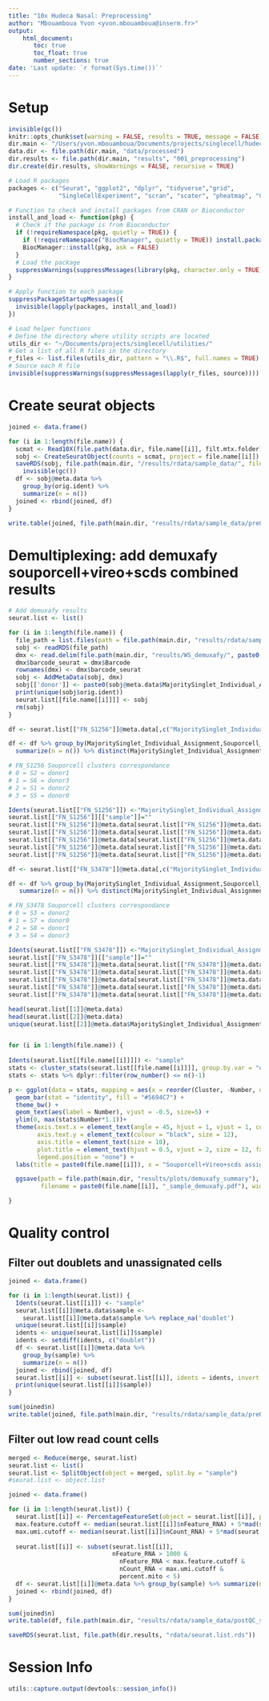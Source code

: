 ```yaml
---
title: "10x Hudeca Nasal: Preprocessing"
author: "Mbouamboua Yvon <yvon.mbouamboua@inserm.fr>"
output:
    html_document:
       toc: true
       toc_float: true
       number_sections: true
date: 'Last update: `r format(Sys.time())`'
---
```


# Setup

```r

invisible(gc())
knitr::opts_chunk$set(warning = FALSE, results = TRUE, message = FALSE, comment = "")
dir.main <- "/Users/yvon.mbouamboua/Documents/projects/singlecell/hudeca_nasal"
data.dir <- file.path(dir.main, "data/processed")
dir.results <- file.path(dir.main, "results", "001_preprocessing")
dir.create(dir.results, showWarnings = FALSE, recursive = TRUE)

# Load R packages
packages <- c("Seurat", "ggplot2", "dplyr", "tidyverse","grid",
              "SingleCellExperiment", "scran", "scater", "pheatmap", "ComplexHeatmap", "ComplexUpset", "patchwork")

# Function to check and install packages from CRAN or Bioconductor
install_and_load <- function(pkg) {
  # Check if the package is from Bioconductor
  if (!requireNamespace(pkg, quietly = TRUE)) {
    if (!requireNamespace("BiocManager", quietly = TRUE)) install.packages("BiocManager")
    BiocManager::install(pkg, ask = FALSE)
  }
  # Load the package
  suppressWarnings(suppressMessages(library(pkg, character.only = TRUE)))
}

# Apply function to each package
suppressPackageStartupMessages({
  invisible(lapply(packages, install_and_load))
})

# Load helper functions
# Define the directory where utility scripts are located
utils_dir <- "~/Documents/projects/singlecell/utilities/"
# Get a list of all R files in the directory
r_files <- list.files(utils_dir, pattern = "\\.R$", full.names = TRUE)
# Source each R file
invisible(suppressWarnings(suppressMessages(lapply(r_files, source))))

```

# Create seurat objects

```r

joined <- data.frame()

for (i in 1:length(file.name)) {
  scmat <- Read10X(file.path(data.dir, file.name[[i]], filt.mtx.folder))
  sobj <- CreateSeuratObject(counts = scmat, project = file.name[[i]])
  saveRDS(sobj, file.path(main.dir, "/results/rdata/sample_data/", filename = paste0(file.name[[i]], ".rds")))
    invisible(gc())
  df <- sobj@meta.data %>%
    group_by(orig.ident) %>%
    summarize(n = n())
  joined <- rbind(joined, df)
}

write.table(joined, file.path(main.dir, "results/rdata/sample_data/preQC_sample_summary.tsv"), sep = "\t", row.names = FALSE, quote = FALSE)

```


# Demultiplexing: add demuxafy souporcell+vireo+scds combined results

```r

# Add demuxafy results
seurat.list <- list()

for (i in 1:length(file.name)) {
  file_path = list.files(path = file.path(main.dir, "results/rdata/sample_data"), pattern =  paste0(file.name[[i]], ".rds"), full.names = T, recursive = F)
  sobj <- readRDS(file_path)
  dmx <- read.delim(file.path(main.dir, "results/WS_demuxafy/", paste0(file.name[[i]]),"combine_majoritySinglet/combined_results_w_combined_assignments.tsv"))
  dmx$barcode_seurat = dmx$Barcode
  rownames(dmx) <- dmx$barcode_seurat
  sobj <- AddMetaData(sobj, dmx)
  sobj[['donor']] <- paste0(sobj@meta.data$MajoritySinglet_Individual_Assignment,"_", sobj@meta.data[,"orig.ident"])
  print(unique(sobj$orig.ident))
  seurat.list[[file.name[[i]]]] <- sobj
  rm(sobj)
}

df <- seurat.list[["FN_S1256"]]@meta.data[,c("MajoritySinglet_Individual_Assignment", "Souporcell_Cluster", "Souporcell_Individual_Assignment","Vireo_Individual_Assignment")]

df <- df %>% group_by(MajoritySinglet_Individual_Assignment,Souporcell_Cluster,Souporcell_Individual_Assignment,Vireo_Individual_Assignment) %>%
  summarize(n = n()) %>% distinct(MajoritySinglet_Individual_Assignment, .keep_all = TRUE)

# FN_S1256 Souporcell clusters correspondance
# 0 = S2 = donor1
# 1 = S6 = donor3
# 2 = S1 = donor2
# 3 = S5 = donor0

Idents(seurat.list[["FN_S1256"]]) <-"MajoritySinglet_Individual_Assignment"
seurat.list[["FN_S1256"]][["sample"]]=""
seurat.list[["FN_S1256"]]@meta.data[seurat.list[["FN_S1256"]]@meta.data$MajoritySinglet_Individual_Assignment %in% c("donor2"),"sample"] <-"S1"
seurat.list[["FN_S1256"]]@meta.data[seurat.list[["FN_S1256"]]@meta.data$MajoritySinglet_Individual_Assignment %in% c("donor1"),"sample"] <-"S2"
seurat.list[["FN_S1256"]]@meta.data[seurat.list[["FN_S1256"]]@meta.data$MajoritySinglet_Individual_Assignment %in% c("donor0"),"sample"] <-"S5"
seurat.list[["FN_S1256"]]@meta.data[seurat.list[["FN_S1256"]]@meta.data$MajoritySinglet_Individual_Assignment %in% c("donor3"),"sample"] <-"S6"
seurat.list[["FN_S1256"]]@meta.data[seurat.list[["FN_S1256"]]@meta.data$MajoritySinglet_Individual_Assignment %in% c("doublet"),"sample"] <-"doublet"

df <- seurat.list[["FN_S3478"]]@meta.data[,c("MajoritySinglet_Individual_Assignment", "Souporcell_Cluster", "Souporcell_Individual_Assignment","Vireo_Individual_Assignment")]

df <- df %>% group_by(MajoritySinglet_Individual_Assignment,Souporcell_Cluster,Souporcell_Individual_Assignment,Vireo_Individual_Assignment) %>%
   summarize(n = n()) %>% distinct(MajoritySinglet_Individual_Assignment, .keep_all = TRUE)

# FN_S3478 Souporcell clusters correspondance
# 0 = S3 = donor2
# 1 = S7 = donor0
# 2 = S8 = donor1
# 3 = S4 = donor3

Idents(seurat.list[["FN_S3478"]]) <-"MajoritySinglet_Individual_Assignment"
seurat.list[["FN_S3478"]][["sample"]]=""
seurat.list[["FN_S3478"]]@meta.data[seurat.list[["FN_S3478"]]@meta.data$MajoritySinglet_Individual_Assignment %in% c("donor2"),"sample"] <-"S3"
seurat.list[["FN_S3478"]]@meta.data[seurat.list[["FN_S3478"]]@meta.data$MajoritySinglet_Individual_Assignment %in% c("donor3"),"sample"] <-"S4"
seurat.list[["FN_S3478"]]@meta.data[seurat.list[["FN_S3478"]]@meta.data$MajoritySinglet_Individual_Assignment %in% c("donor0"),"sample"] <-"S7"
seurat.list[["FN_S3478"]]@meta.data[seurat.list[["FN_S3478"]]@meta.data$MajoritySinglet_Individual_Assignment %in% c("donor1"),"sample"] <-"S8"
seurat.list[["FN_S3478"]]@meta.data[seurat.list[["FN_S3478"]]@meta.data$MajoritySinglet_Individual_Assignment %in% c("doublet"),"sample"] <-"doublet"

head(seurat.list[[1]]@meta.data)
head(seurat.list[[2]]@meta.data)
unique(seurat.list[[2]]@meta.data$MajoritySinglet_Individual_Assignment)


for (i in 1:length(file.name)) {
  
Idents(seurat.list[[file.name[[i]]]]) <- "sample"
stats <- cluster_stats(seurat.list[[file.name[[i]]]], group.by.var = "orig.ident")
stats <- stats %>% dplyr::filter(row_number() <= n()-1)

p <- ggplot(data = stats, mapping = aes(x = reorder(Cluster, -Number, decreasing = T), y = Number, fill = Cluster)) + 
  geom_bar(stat = "identity", fill = "#5694C7") + 
  theme_bw() +
  geom_text(aes(label = Number), vjust = -0.5, size=5) +
  ylim(0, max(stats$Number*1.1))+
  theme(axis.text.x = element_text(angle = 45, hjust = 1, vjust = 1, colour = "black",size = 12),
        axis.text.y = element_text(colour = "black", size = 12),
        axis.title = element_text(size = 10),
        plot.title = element_text(hjust = 0.5, vjust = 2, size = 12, face = "bold"),
        legend.position = "none") + 
  labs(title = paste0(file.name[[i]]), x = "Souporcell+Vireo+scds assignment",y = "Number of cells")

  ggsave(path = file.path(main.dir, "results/plots/demuxafy_summary"), plot = p, 
         filename = paste0(file.name[[i]], "_sample_demuxafy.pdf"), width = 4, height = 4)

}

```



# Quality control

## Filter out doublets and unassignated cells

```r

joined <- data.frame()

for (i in 1:length(seurat.list)) {
  Idents(seurat.list[[i]]) <- "sample"
  seurat.list[[i]]@meta.data$sample <- 
    seurat.list[[i]]@meta.data$sample %>% replace_na('doublet')
  unique(seurat.list[[i]]$sample)
  idents <- unique(seurat.list[[i]]$sample)
  idents <- setdiff(idents, c("doublet"))
  df <- seurat.list[[i]]@meta.data %>% 
    group_by(sample) %>%
    summarize(n = n())
  joined <- rbind(joined, df)
  seurat.list[[i]] <- subset(seurat.list[[i]], idents = idents, invert = FALSE)
  print(unique(seurat.list[[i]]$sample))
}

sum(joined$n)
write.table(joined, file.path(main.dir, "results/rdata/sample_data/preQC_sample_summary.tsv"), sep = "\t", row.names = FALSE, quote = FALSE)

```


## Filter out low read count cells

```r

merged <- Reduce(merge, seurat.list)
seurat.list <- list()
seurat.list <- SplitObject(object = merged, split.by = "sample")
#seurat.list <- object.list

joined <- data.frame()

for (i in 1:length(seurat.list)) {
  seurat.list[[i]] <- PercentageFeatureSet(object = seurat.list[[i]], pattern = "^MT-", col.name = "percent.mito")
  max.feature.cutoff <- median(seurat.list[[i]]$nFeature_RNA) + 5*mad(seurat.list[[i]]$nFeature_RNA)
  max.umi.cutoff <- median(seurat.list[[i]]$nCount_RNA) + 5*mad(seurat.list[[i]]$nCount_RNA)
  
  seurat.list[[i]] <- subset(seurat.list[[i]], 
                             nFeature_RNA > 1000 & 
                               nFeature_RNA < max.feature.cutoff & 
                               nCount_RNA < max.umi.cutoff &
                               percent.mito < 5)
  df <- seurat.list[[i]]@meta.data %>% group_by(sample) %>% summarize(n = n())
  joined <- rbind(joined, df)
}

sum(joined$n)
write.table(df, file.path(main.dir, "results/rdata/sample_data/postQC_sample_summary.tsv"), sep = "\t", row.names = FALSE, quote = FALSE)

saveRDS(seurat.list, file.path(dir.results, "rdata/seurat.list.rds"))


```



# Session Info

```r

utils::capture.output(devtools::session_info())

```


